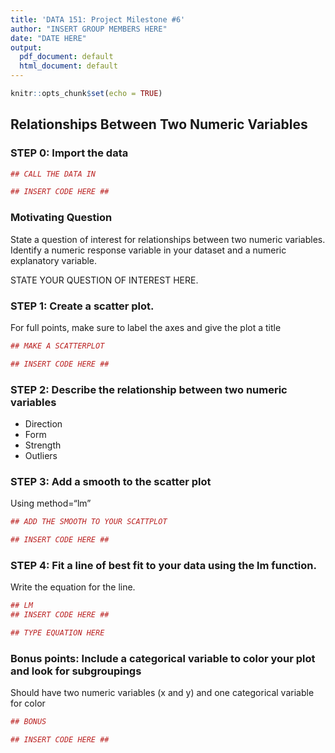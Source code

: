 ```yaml
---
title: 'DATA 151: Project Milestone #6'
author: "INSERT GROUP MEMBERS HERE"
date: "DATE HERE"
output:
  pdf_document: default
  html_document: default
---
```


```r
knitr::opts_chunk$set(echo = TRUE)
```

## Relationships Between Two Numeric Variables


### STEP 0: Import the data


```r
## CALL THE DATA IN 

## INSERT CODE HERE ##
```


### Motivating Question 

State a question of interest for relationships between two numeric variables.
Identify a numeric response variable in your dataset and a numeric explanatory variable.

STATE YOUR QUESTION OF INTEREST HERE. 

### STEP 1: Create a scatter plot.

For full points, make sure to label the axes and give the plot a title

```r
## MAKE A SCATTERPLOT

## INSERT CODE HERE ##
```

### STEP 2: Describe the relationship between two numeric variables

  - Direction
  - Form 
  - Strength 
  - Outliers 

### STEP 3: Add a smooth to the scatter plot 

Using method="lm"

```r
## ADD THE SMOOTH TO YOUR SCATTPLOT

## INSERT CODE HERE ##
```

### STEP 4: Fit a line of best fit to your data using the lm function. 

Write the equation for the line.

```r
## LM
## INSERT CODE HERE ##

## TYPE EQUATION HERE
```


### Bonus points: Include a categorical variable to color your plot and look for subgroupings

Should have two numeric variables (x and y) and one categorical variable for color

```r
## BONUS

## INSERT CODE HERE ##
```


